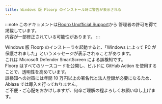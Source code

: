 ```yaml
---
title: Windows 版 Floorp のインストール時に警告が表示される
---
```



:::note
このドキュメントは[Floorp Unofficial Support](https://fs-un.super.site/en/design)から
管理者の許可を得て掲載しています。  
内容が一部修正されている可能性があります。
:::

Windows 版 Floorp のインストーラを起動すると、「Windows によって PC が保護されました」というメッセージが表示されることがあります。  
これは Microsoft Defender SmartScreen による誤検知です。  
Floorp はすべてのソースコードを公開し、ビルドに GitHub Action を使用することで、透明性を高めています。  
誤検知への対策には年間 10 万円以上の署名代と法人登録が必要になるため、Ablaze では導入を行っておりません。  
ご不便・ご心配をおかけしますが、何卒ご理解の程よろしくお願い申し上げます。

<Support />